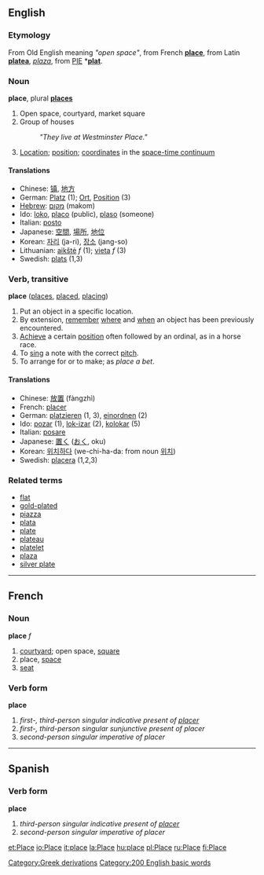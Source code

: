 ==English==
===Etymology===
From Old English meaning ''"open space"'', from French '''[[place]]''', from Latin '''[[platea]]''', ''[[plaza]]'', from [[PIE]] *'''[[plat]]'''.

===Noun===
'''place''', plural '''[[places]]'''

# Open space, courtyard, market square
# Group of houses
#: ''"They live at Westminster Place."''
# [[Location]]; [[position]]; [[coordinate]]s in the [[w:space-time continuum|space-time continuum]]

====Translations====
*Chinese: [[镇]], [[地方]]
*German: [[Platz]] (1); [[Ort]], [[Position]] (3)
*[[Hebrew]]: [[מקום]] (makom)
*Ido: [[loko]], [[placo]] (public), [[plaso]] (someone)
*Italian: [[posto]]
*Japanese: [[空間]], [[場所]], [[地位]]
*Korean: [[자리]] (ja-ri), [[장소]] (jang-so)
*Lithuanian: [[aikštė]] ''f'' (1); [[vieta]] ''f'' (3)
*Swedish: [[plats]] (1,3)

===Verb, transitive===
'''place'''   ([[places]], [[placed]], [[placing]])
# Put an object in a specific location. 
# By extension, [[remember]] [[where]] and [[when]] an object has been previously encountered.
# [[Achieve]] a certain [[position]] often followed by an ordinal, as in a horse race.
# To [[sing]] a note with the correct [[pitch]].
# To arrange for or to make; as ''place a bet''.

====Translations====
*Chinese: [[放置]] (fàngzhì)
*French: [[placer]]
*German: [[platzieren]] (1, 3), [[einordnen]] (2)
*Ido: [[pozar]] (1), [[lok-izar]] (2), [[kolokar]] (5)
*Italian: [[posare]]
*Japanese: [[置く]] ([[おく]], oku)
*Korean: [[위치하다]] (we-chi-ha-da: from noun [[위치]])
*Swedish: [[placera]] (1,2,3)

===Related terms===
*[[flat]]
*[[gold-plated]]
*[[piazza]]
*[[plata]]
*[[plate]]
*[[plateau]]
*[[platelet]]
*[[plaza]]
*[[silver plate]]

----

==French==
===Noun===
'''place''' ''f''

# [[courtyard]]; open space, [[square]]
# place, [[space]]
# [[seat]]

===Verb form===
'''place'''

# ''first-, third-person singular indicative present of [[placer]]''
# ''first-, third-person singular sunjunctive present of placer''
# ''second-person singular imperative of placer'' 

[[Category:Greek derivations]]

[[Category:200 English basic words]]
----

==Spanish==
===Verb form===
'''place'''

# ''third-person singular indicative present of [[placer]]''
# ''second-person singular imperative of placer''

[[et:Place]]
[[io:Place]]
[[it:place]]
[[la:Place]]
[[hu:place]]
[[pl:Place]]
[[ru:Place]]
[[fi:Place]]
